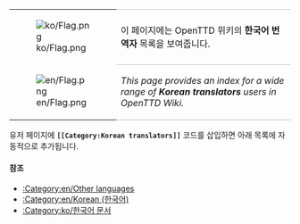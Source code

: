 
{| 
|- valign="top"
| [[File:ko/Flag.png]]
| style="border-top:1px solid silver; border-bottom:1px solid silver;" |이 페이지에는 OpenTTD 위키의 '''한국어 번역자''' 목록을 보여줍니다.
|- valign="top"
| [[File:en/Flag.png]]
| style="border-bottom:1px solid silver;" |''This page provides an index for a wide range of '''Korean translators''' users in OpenTTD Wiki.''
|}

유저 페이지에 '''<code><nowiki>[[</nowiki>Category:Korean translators<nowiki>]]</nowiki></code>''' 코드를 삽입하면 아래 목록에 자동적으로 추가됩니다.

====참조====
*[[:Category:en/Other languages]]
*[[:Category:en/Korean (한국어)]]
*[[:Category:ko/한국어 문서]]

